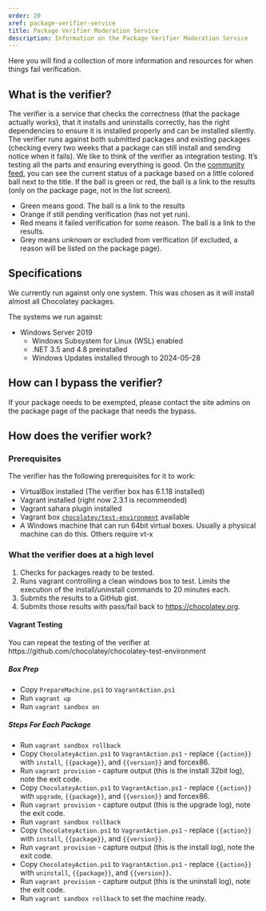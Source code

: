 ```yaml
---
order: 20
xref: package-verifier-service
title: Package Verifier Moderation Service
description: Information on the Package Verifier Moderation Service
---
```


Here you will find a collection of more information and resources for when things fail verification.

## What is the verifier?

The verifier is a service that checks the correctness (that the package actually works), that it installs and uninstalls correctly, has the right dependencies to ensure it is installed properly and can be installed silently. The verifier runs against both submitted packages and existing packages (checking every two weeks that a package can still install and sending notice when it fails). We like to think of the verifier as integration testing. It’s testing all the parts and ensuring everything is good. On the [community feed](https://chocolatey.org), you can see the current status of a package based on a little colored ball next to the title. If the ball is green or red, the ball is a link to the results (only on the package page, not in the list screen).

* Green means good. The ball is a link to the results
* Orange if still pending verification (has not yet run).
* Red means it failed verification for some reason. The ball is a link to the results.
* Grey means unknown or excluded from verification (if excluded, a reason will be listed on the package page).

## Specifications

<Callout type="info">
    We currently run against only one system. This was chosen as it will install almost all Chocolatey packages.
</Callout>

The systems we run against:
* Windows Server 2019
  * Windows Subsystem for Linux (WSL) enabled
  * .NET 3.5 and 4.8 preinstalled
  * Windows Updates installed through to 2024-05-28


## How can I bypass the verifier?

If your package needs to be exempted, please contact the site admins on the package page of the package that needs the bypass.

## How does the verifier work?

### Prerequisites

The verifier has the following prerequisites for it to work:

* VirtualBox installed (The verifier box has 6.1.18 installed)
* Vagrant installed (right now 2.3.1 is recommended)
* Vagrant sahara plugin installed
* Vagrant box [`chocolatey/test-environment`](https://app.vagrantup.com/chocolatey/boxes/test-environment) available
* A Windows machine that can run 64bit virtual boxes. Usually a physical machine can do this. Others require vt-x

### What the verifier does at a high level

1. Checks for packages ready to be tested.
1. Runs vagrant controlling a clean windows box to test. Limits the execution of the install/uninstall commands to 20 minutes each.
1. Submits the results to a GitHub gist.
1. Submits those results with pass/fail back to https://chocolatey.org.

#### Vagrant Testing

<Callout type="info">
    You can repeat the testing of the verifier at https://github.com/chocolatey/chocolatey-test-environment
</Callout>

##### Box Prep
* Copy `PrepareMachine.ps1` to `VagrantAction.ps1`
* Run `vagrant up`
* Run `vagrant sandbox on`

##### Steps For Each Package
* Run `vagrant sandbox rollback`
* Copy `ChocolateyAction.ps1` to `VagrantAction.ps1` - replace `{{action}}` with `install`, `{{package}}`, and `{{version}}` and forcex86.
* Run `vagrant provision` - capture output (this is the install 32bit log), note the exit code.
* Copy `ChocolateyAction.ps1` to `VagrantAction.ps1` - replace `{{action}}` with `upgrade`, `{{package}}`, and `{{version}}` and forcex86.
* Run `vagrant provision` - capture output (this is the upgrade log), note the exit code.
* Run `vagrant sandbox rollback`
* Copy `ChocolateyAction.ps1` to `VagrantAction.ps1` - replace `{{action}}` with `install`, `{{package}}`, and `{{version}}`.
* Run `vagrant provision` - capture output (this is the install log), note the exit code.
* Copy `ChocolateyAction.ps1` to `VagrantAction.ps1` - replace `{{action}}` with `uninstall`, `{{package}}`, and `{{version}}`.
* Run `vagrant provision` - capture output (this is the uninstall log), note the exit code.
* Run `vagrant sandbox rollback` to set the machine ready.
